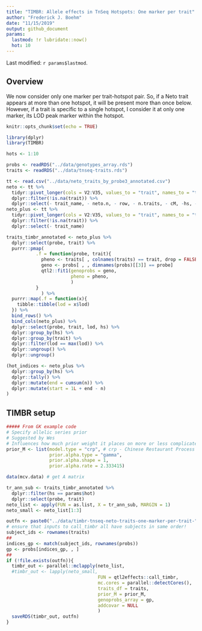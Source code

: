 ```yaml
---
title: "TIMBR: Allele effects in TnSeq Hotspots: One marker per trait"
author: "Frederick J. Boehm"
date: "11/15/2019"
output: github_document
params:
  lastmod: !r lubridate::now()
  hot: 10
---
```


Last modified: `r params$lastmod`.


## Overview

We now consider only one marker per trait-hotspot pair. So, if a Neto trait appears at more than one hotspot, it will be present more than once below. However, if a trait is specific to a single hotspot, I consider it at only one marker, its LOD peak marker within the hotspot.



```r
knitr::opts_chunk$set(echo = TRUE)
```

```r
library(dplyr)
library(TIMBR)
```

```r
hots <- 1:10
```


```r
probs <- readRDS("../data/genotypes_array.rds")
traits <- readRDS("../data/tnseq-traits.rds")
```

```r
tt <- read.csv("../data/neto_traits_by_probe3_annotated.csv")
neto <- tt %>%
  tidyr::pivot_longer(cols = V2:V35, values_to = "trait", names_to = "trait_name") %>%
  dplyr::filter(!is.na(trait)) %>%
  dplyr::select(- trait_name, - neto.n, - row, - n.traits, - cM, -hs, - chr)
neto_plus <- tt %>%
  tidyr::pivot_longer(cols = V2:V35, values_to = "trait", names_to = "trait_name") %>%
  dplyr::filter(!is.na(trait)) %>%
  dplyr::select(- trait_name)

traits_timbr_annotated <- neto_plus %>%
  dplyr::select(probe, trait) %>%
  purrr::pmap( 
           .f = function(probe, trait){
             pheno <- traits[ , colnames(traits) == trait, drop = FALSE]
             geno <- probs[ , , dimnames(probs)[[3]] == probe]
             qtl2::fit1(genoprobs = geno, 
                        pheno = pheno, 
                        )
           }
             ) %>%
  purrr::map(.f = function(x){
    tibble::tibble(lod = x$lod)
  }) %>%
  bind_rows() %>%
  bind_cols(neto_plus) %>%
  dplyr::select(probe, trait, lod, hs) %>%
  dplyr::group_by(hs) %>%
  dplyr::group_by(trait) %>%
  dplyr::filter(lod == max(lod)) %>%
  dplyr::ungroup() %>%
  dplyr::ungroup()
```

```r
(hot_indices <- neto_plus %>%
  dplyr::group_by(hs) %>%
  dplyr::tally() %>%
  dplyr::mutate(end = cumsum(n)) %>%
  dplyr::mutate(start = 1L + end - n)
)
```

## TIMBR setup

```r
##### From GK example code
# Specify allelic series prior
# Suggested by Wes
# Influences how much prior weight it places on more or less complicated allelic series
prior_M <- list(model.type = "crp", # crp - Chinese Restaurant Process
                prior.alpha.type = "gamma",
                prior.alpha.shape = 1,
                prior.alpha.rate = 2.333415)
```


```r
data(mcv.data) # get A matrix
```

```r
tr_ann_sub <- traits_timbr_annotated %>%
  dplyr::filter(hs == params$hot)
  dplyr::select(probe, trait)
neto_list <- apply(FUN = as.list, X = tr_ann_sub, MARGIN = 1)
neto_small <- neto_list[1:3]
```


```r
outfn <- paste0("../data/timbr-tnseq-neto-traits-one-marker-per-trait-", params$hot, ".rds")
# ensure that inputs to call_timbr all have subjects in same order!
subject_ids <- rownames(traits)
##
indices_gp <- match(subject_ids, rownames(probs))
gp <- probs[indices_gp, , ]
##
if (!file.exists(outfn)){
  timbr_out <- parallel::mclapply(neto_list, 
  #timbr_out <- lapply(neto_small, 
                                  FUN = qtl2effects::call_timbr, 
                                  mc.cores = parallel::detectCores(),
                                  traits_df = traits,
                                  prior_M = prior_M, 
                                  genoprobs_array = gp,
                                  addcovar = NULL
                                  )
  saveRDS(timbr_out, outfn)
}
```

